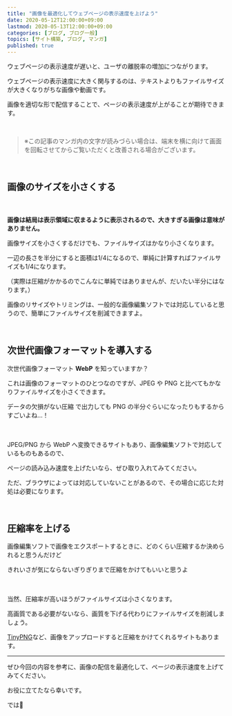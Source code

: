```yaml
---
title: "画像を最適化してウェブページの表示速度を上げよう"
date: 2020-05-12T12:00:00+09:00
lastmod: 2020-05-13T12:00:00+09:00
categories: [ブログ, ブログ一般]
topics: [サイト構築, ブログ, マンガ]
published: true
---
```


ウェブページの表示速度が遅いと、ユーザの離脱率の増加につながります。

ウェブページの表示速度に大きく関与するのは、テキストよりもファイルサイズが大きくなりがちな画像や動画です。

画像を適切な形で配信することで、ページの表示速度が上がることが期待できます。

<!--more-->

<br/>

> ※この記事のマンガ内の文字が読みづらい場合は、端末を横に向けて画面を回転させてからご覧いただくと改善される場合がございます。

<manga src="michan-tasukete" alt="みーちゃんたすけて！ど、どうした！">

<manga-text x={30} y={17} text="みーちゃんたすけて！" />

<manga-text x={53} y={67} text="ど" />

<manga-text x={54} y={77} text="どうした！" />

</manga>



<manga src="bokuno-buroguno" alt="ぼくのブログの画像の表示がとてつもなく遅いんだよ！全体が表示されるまでに10秒ぐらいかかるんだよ！">

<manga-text x={8} y={4} text="ぼくのブログの画像の表示が<br/>**とてつもなく**遅いんだよ！" />

<manga-text x={50} y={80} text="全体が表示されるまでに<br/>10秒ぐらいかかるんだよ！" />

</manga>



<manga src="fumumu" alt="ふむむ、これは画像のファイルサイズを小さくしなくちゃね">

<manga-text x={45} y={4} text="ふむむ<br/>これは画像のファイルサイズを<br/>小さくしなくちゃね" />

</manga>




<br/>

## 画像のサイズを小さくする

<manga src="mazu-konogazo" alt="まず、この画像、表示領域に対してサイズが大きすぎるよね。わぁ、気にしてなかったーっ">

<manga-text x={32} y={2} text="まずこの画像<br/>**表示領域に対してサイズが大きすぎる**よね" />

<manga-text x={69} y={68} text="わぁ" />

<manga-text x={70} y={77} text="気にして<br/>なかったーっ" />

</manga>

　

**画像は結局は表示領域に収まるように表示されるので、大きすぎる画像は意味がありません。**

画像サイズを小さくするだけでも、ファイルサイズはかなり小さくなります。

一辺の長さを半分にすると面積は1/4になるので、単純に計算すればファイルサイズも1/4になります。

（実際は圧縮がかかるのでこんなに単純ではありませんが、だいたい半分にはなります。）

画像のリサイズやトリミングは、一般的な画像編集ソフトでは対応していると思うので、簡単にファイルサイズを削減できますよ。

<br/>

## 次世代画像フォーマットを導入する

次世代画像フォーマット **WebP** を知っていますか？

これは画像のフォーマットのひとつなのですが、JPEG や PNG と比べてもかなりファイルサイズを小さくできます。

<fukidashi>

<tltp label="ロスレス">データの欠損がない圧縮</tltp>
で出力しても PNG の半分ぐらいになったりもするからすごいよね…！

</fukidashi>

　

JPEG/PNG から WebP へ変換できるサイトもあり、画像編集ソフトで対応しているものもあるので、

ページの読み込み速度を上げたいなら、ぜひ取り入れてみてください。

ただ、ブラウザによっては対応していないことがあるので、その場合に応じた対処は必要になります。

<relpos link="site-webp-donuhoho" />

<br/>

## 圧縮率を上げる

<fukidashi>

画像編集ソフトで画像をエクスポートするときに、どのくらい圧縮するか決められると思うんだけど<br/>

きれいさが気にならないぎりぎりまで圧縮をかけてもいいと思うよ

</fukidashi>

　

当然、圧縮率が高いほうがファイルサイズは小さくなります。

高画質である必要がないなら、画質を下げる代わりにファイルサイズを削減しましょう。

[TinyPNG](https://tinypng.com/)など、画像をアップロードすると圧縮をかけてくれるサイトもあります。

<relpos link="blog-koukai-sooner-better" />

---

ぜひ今回の内容を参考に、画像の配信を最適化して、ページの表示速度を上げてみてください。

お役に立てたなら幸いです。

では👋
